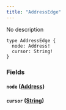 ```yaml
---
title: "AddressEdge"
---
```


No description

```
type AddressEdge {
  node: Address!
  cursor: String!
}

```

### Fields[](#fields "Direct link to heading")

#### `node` ([Address](/developer/graphql-api/references/objects/address))[](#node-address "Direct link to heading")

#### `cursor` ([String](/developer/graphql-api/references/scalars/string))[](#cursor-string "Direct link to heading")